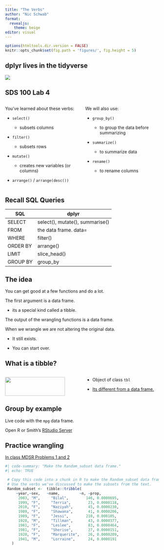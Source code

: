 ```yaml
---
title: "The Verbs"
author: "Nic Schwab" 
format: 
  revealjs:
    theme: beige
editor: visual
---
```


```r
options(htmltools.dir.version = FALSE)
knitr::opts_chunk$set(fig.path = 'figures/', fig.height = 5)
```

## dplyr lives in the tidyverse

![](https://raw.githubusercontent.com/tidyverse/dplyr/master/man/figures/logo.png){fig-align="center"}

## SDS 100 Lab 4

::::: columns
::: {.column width="50%"}
You've learned about these verbs:

-   `select()`

    -   subsets columns

-   `filter()`

    -   subsets rows

-   `mutate()`

    -   creates new variables (or columns)

-   `arrange()` / `arrange(desc())`
:::

::: {.column width="50%"}
We will also use:

-   `group_by()`

    -   to group the data before summarizing

-   `summarize()`

    -   to summarize data

-   `rename()`

    -   to rename columns
:::
:::::

## Recall SQL Queries

| SQL      | dplyr                           |
|----------|---------------------------------|
| SELECT   | select(), mutate(), summarise() |
| FROM     | the data frame. data=           |
| WHERE    | filter()                        |
| ORDER BY | arrange()                       |
| LIMIT    | slice_head()                    |
| GROUP BY | group_by                        |

## The idea

You can get good at a few functions and do a lot.

The first argument is a data frame.

-   its a special kind called a tibble.

The output of the wrangling functions is a data frame.

When we wrangle we are not altering the original data.

-   It still exists.

-   You can start over.

## What is a tibble?

::::: columns
::: {.column width="50%"}
![](http://hexb.in/hexagons/tibble.png){width="90%"}
:::

::: {.column width="50%"}
-   Object of class `tbl`

-   [Its different from a data frame.](https://jtr13.github.io/cc21fall1/tibble-vs.-dataframe.html)
:::
:::::

## Group by example

Live code with the `mpg` data frame.

Open R or Smith's [RStudio Server](https://rstudio.smith.edu/auth-sign-in?appUri=%2F)

## Practice wrangling

[In class MDSR Problems 1 and 2](https://mdsr-book.github.io/mdsr2e/ch-dataI.html#dataI-exercises)

```r
#| code-summary: "Make the Random_subset data frame."
#| echo: TRUE

 # Copy this code into a chunk in R to make the Random_subset data frame from problem 1 and 2.
 # Use the verbs we've discussed to make the subsets from the text.
 Random_subset <-  tibble::tribble(
     ~year,~sex,   ~name,         ~n, ~prop,
      2003, "M",     "Bilal",        146, 0.0000695,
      1999, "F",     "Terria",        23, 0.0000118,
      2010, "F",     "Naziyah",       45, 0.0000230,
      1989, "F",     "Shawana",       41, 0.0000206,
      1989, "F",     "Jessi",        210, 0.000105,
      1928, "M",     "Tillman",       43, 0.0000377,
      1981, "F",     "Leslee",        83, 0.0000464,
      1981, "F",     "Sherise",       27, 0.0000151,
      1920, "F",     "Marquerite",    26, 0.0000209,
      1941, "M",     "Lorraine",      24, 0.0000191
   )
```
